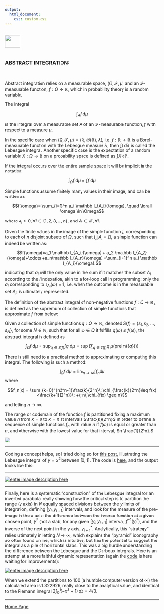 ```yaml
---
output: 
  html_document:
    css: custom.css
---
```


<br>
<a href="http://rinterested.github.io/statistics/index.html">
<img HEIGHT="40" WIDTH="50" src="https://cloud.githubusercontent.com/assets/9312897/10556783/a27a26fa-745c-11e5-9b1a-2d5bd737387a.PNG"></a>
<br><br>

### ABSTRACT INTEGRATION:
<br>

Abstract integration relies on a measurable space, $(\Omega,\mathcal F, \mu)$ and an $\mathcal F$-measurable function, $f: \Omega \to \mathbb R,$ which in probability theory is a random variable.

The integral

$$\int_A f \;\mathrm d\mu$$

is the integral over a measurable set $A$ of an $\mathcal F$-measurable function, $f$ with respect to a measure $\mu.$

In the specific case when $(\Omega,\mathcal F, \mu)= (\mathbb R,\mathcal B(\mathbb R), \lambda),$ i.e. $f: \mathbb R \to \mathbb R$ is a Borel-measurable function with the Lebesgue measure $\lambda,$  then $\int f\;\mathrm d \lambda$ is called the Lebesgue integral. Another specific case is the expectation of a random variable $X:\Omega \to \mathbb R$ on a probability space is defined as $\int X \; \mathrm d\mathbb P.$

If the integral occurs over the entire sample space it will be implicit in the notation:

$$\int_\Omega f \;\mathrm d\mu= \int f \;\mathrm d\mu$$

Simple functions assume finitely many values in their image, and can be written as

$$f(\omega)= \sum_{i=1}^n a_i \mathbb I_{A_i}(\omega), \quad \forall \omega  \in \Omega$$

where $a_i \geq 0, \forall i \in \{1,2,3, \dots, n\},$ and $A_i \in \mathcal F, \forall i.$

Given the finite values in the image of the simple function $f,$ corresponding to each of $n$ disjoint subsets of $\Omega,$ such that $\bigcup_{i}A_i=\Omega,$ a simple function can indeed be written as:

$$f(\omega)=a_1 \mathbb I_{A_i}(\omega) + a_2 \mathbb I_{A_2}(\omega)+\cdots +a_n\mathbb I_{A_n}(\omega) =\sum_{i=1}^n a_i \mathbb I_{A_i}(\omega).$$

indicating that $a_i$ will the only value in the sum if it matches the subset $A_i$ according to the $i$ indexation, akin to a for-loop call in programming: only the $a_i$ corresponding to $\mathbb I_{A_i} (\omega)=1,$ i.e. when the outcome is in the measurable set $A_i,$ is ultimately represented. 

The definition of the abstract integral of non-negative functions $f: \Omega \to \mathbb R_+$ is defined as the supremum of collection of simple functions that approximate $f$ from below:

Given a collection of simple functions $q: \Omega \to \mathbb R_+$ denoted $S(f)=\{s_1, s_2, \dots, s_N\},$ for some $N \in \mathbb N,$ such that for all $\omega \in \Omega$ it fulfills $q(\omega)\leq f(\omega),$ the abstract integral is defined as

$$\int_\Omega f \;\mathrm d\mu=\sup_{q \in S(f)} \int q \;\mathrm d\mu=\sup\left(\sum_{q\in S(f)} q \; \mu (\text{preim}\left(\{q\})\right) \right)$$

There is still need to a practical method to approximating or computing this integral. The following is such a method:

$$\int_\Omega f \;\mathrm d\mu = \lim_{n \to \infty} \int f_n \mathrm d\mu$$
where

$$f_n(x) = \sum_{k=0}^{n2^n-1}\frac{k}{2^n}\; \chi_{\frac{k}{2^n}\leq f(x)<\frac{k+1}{2^n}}\; +\; n\,\chi_{f(x) \geq n}$$
 
and letting $n \to \infty.$ 

The range or codomain of the function $f$ is partitioned fixing a maximum value $n$ from $k=0$ to $k = n$ at intervals $\frac{k}{2^n}$ in order to define a sequence of simple functions $f_n$ with value $n$ if $f(\omega)$ is equal or greater than $n,$ and otherwise with the lowest value for that interval, $n-\frac{1}{2^n}.$

<img  src="https://user-images.githubusercontent.com/9312897/114968200-dfd1d400-9e43-11eb-8f56-435aa22ff9fa.png">



---

Coding a concept helps, so I tried doing so for [this post](https://math.stackexchange.com/a/7444/152225), illustrating the Lebesgue integral of $y = x^2$ between $[0,1]$. The code is [here](https://github.com/RInterested/SIMULATIONS_and_PROOFS/blob/master/Lebesgue%20plot), and the output looks like this:

---

[![enter image description here][5]][5]

---

Finally, here is a systematic "construction" of the Lebesgue integral for an inverted parabola, really showing how the critical step is to partition the range (y axis) in $N$ equally spaced divisions between the $y$ limits of integration, defining $[y_i,y_{i+1}]$ intervals, and look for the measure of the pre-image in the $x$ axis: the difference between the inverse function at a given chosen point, $y^*$ (not a slab) for any given $[y_i, y_{i+1}]$ interval, $f^{-1}(y^*_i)$, and the inverse of the next point in the y axis, $y^*_{i+1}$. Analytically, this "strategy" relies ultimately in letting $N\rightarrow\infty$, which explains the "pyramid" iconography so often found online, which is intuitive, but has the potential to suggest the integral as a pile of horizontal slabs. This was a big hurdle understanding the difference between the Lebesgue and the Darboux integrals. Here is an attempt at a more faithful dynamic representation (again the [code](https://github.com/RInterested/SIMULATIONS_and_PROOFS/blob/master/Lebesgue%20plot) is here waiting for improvements):

[![enter image description here][6]][6] 

When we extend the partitions to $100$ (a humble computer version of $\infty$) the calculated area is $1.322926$, really close to the analytical value, and identical to the Riemann integral $2\int_0^1 (-x^2 +1)\, dx=4/3.$


  [1]: https://i.stack.imgur.com/loFC7.gif
  [2]: https://i.stack.imgur.com/n2AUt.png
  [3]: https://youtu.be/E4ebsuZcdfg
  [4]: https://i.stack.imgur.com/EffZp.png
  [5]: https://i.stack.imgur.com/P2jqY.gif
  [6]: https://i.stack.imgur.com/CR5oO.gif


---

<a href="http://rinterested.github.io/statistics/index.html">Home Page</a>
